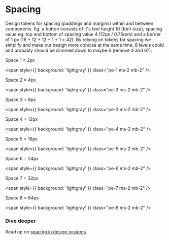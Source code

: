 
<Meta title="CSS/Spacing" />

# Spacing

Design tokens for spacing (paddings and margins) within and between components. Eg. a button consists of it's text height 16 (font-size), spacing value eg. top and bottom of spacing value 4 (12px / 0.75rem) and a border of 1 px (16 + 12 + 12 + 1 + 1 = 42). By relying on tokens for spacing we simplify and make our design more concise at the same time.
8 levels could and probably should be slimmed down to maybe 6 (remove 4 and 6?).

<Canvas>
  <div>Space 1 = 2px</div>

  <span style={{ background: 'lightgray' }} class="pe-1 ms-2 mb-2" />

  <div>Space 2 = 4px</div>

  <span style={{ background: 'lightgray' }} class="pe-2 ms-2 mb-2" />

  <div>Space 3 = 8px</div>

  <span style={{ background: 'lightgray' }} class="pe-3 ms-2 mb-2" />

  <div>Space 4 = 12px</div>

  <span style={{ background: 'lightgray' }} class="pe-4 ms-2 mb-2" />

  <div>Space 5 = 16px</div>

  <span style={{ background: 'lightgray' }} class="pe-5 ms-2 mb-2" />

  <div>Space 6 = 24px</div>

  <span style={{ background: 'lightgray' }} class="pe-6 ms-2 mb-2" />

  <div>Space 7 = 32px</div>

  <span style={{ background: 'lightgray' }} class="pe-7 ms-2 mb-2" />

  <div>Space 8 = 64px</div>

  <span style={{ background: 'lightgray' }} class="pe-8 ms-2 mb-2" />
</Canvas>

<h3>Dive deeper</h3>

Read up on [spacing in design systems](https://medium.com/eightshapes-llc/space-in-design-systems-188bcbae0d62).

